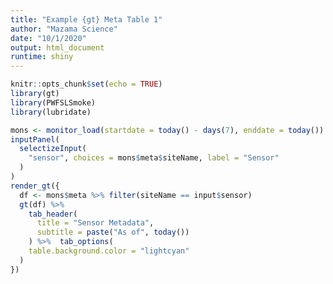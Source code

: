 ```yaml
---
title: "Example {gt} Meta Table 1"
author: "Mazama Science"
date: "10/1/2020"
output: html_document
runtime: shiny
---
```


```r
knitr::opts_chunk$set(echo = TRUE)
library(gt)
library(PWFSLSmoke)
library(lubridate)
```

```r
mons <- monitor_load(startdate = today() - days(7), enddate = today())
inputPanel(
  selectizeInput(
    "sensor", choices = mons$meta$siteName, label = "Sensor"
  )
)
render_gt({
  df <- mons$meta %>% filter(siteName == input$sensor)
  gt(df) %>% 
    tab_header(
      title = "Sensor Metadata",
      subtitle = paste("As of", today())
    ) %>%  tab_options(
    table.background.color = "lightcyan"
  )
})
```

